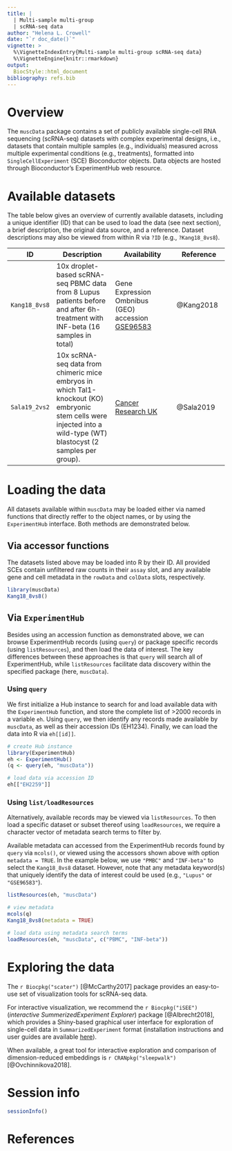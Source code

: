 ```yaml
---
title: |
  | Multi-sample multi-group
  | scRNA-seq data
author: "Helena L. Crowell"
date: "`r doc_date()`"
vignette: >
  %\VignetteIndexEntry{Multi-sample multi-group scRNA-seq data}
  %\VignetteEngine{knitr::rmarkdown}
output: 
  BiocStyle::html_document
bibliography: refs.bib
---
```


# Overview

The `muscData` package contains a set of publicly available single-cell RNA sequencing (scRNA-seq) datasets with complex experimental designs, i.e., datasets that contain multiple samples (e.g., individuals) measured across multiple experimental conditions (e.g., treatments), formatted into `SingleCellExperiment` (SCE) Bioconductor objects. Data objects are hosted through Bioconductor's ExperimentHub web resource.

# Available datasets

The table below gives an overview of currently available datasets, including a unique identifier (ID) that can be used to load the data (see next section), a brief description, the original data source, and a reference. Dataset descriptions may also be viewed from within R via `?ID` (e.g., `?Kang18_8vs8`).

ID | Description | Availability | Reference
---|-------------|--------------|----------
`Kang18_8vs8` | 10x droplet-based scRNA-seq PBMC data from 8 Lupus patients before and after 6h-treatment with INF-beta (16 samples in total) | Gene Expression Ombnibus (GEO) accession [GSE96583](https://www.ncbi.nlm.nih.gov/geo/query/acc.cgi?acc=GSE96583) | @Kang2018
`Sala19_2vs2` | 10x scRNA-seq data from chimeric mice embryos in which Tal1-knockout (KO) embryonic stem cells were injected into a wild-type (WT) blastocyst (2 samples per group). | [Cancer Research UK](https://content.cruk.cam.ac.uk/jmlab/chimera_tal1_data) | @Sala2019

# Loading the data

All datasets available within `muscData` may be loaded either via named functions that directly reffer to the object names, or by using the `ExperimentHub` interface. Both methods are demonstrated below.

## Via accessor functions

The datasets listed above may be loaded into R by their ID. All provided SCEs contain unfiltered raw counts in their `assay` slot, and any available gene and cell metadata in the `rowData` and `colData` slots, respectively. 

```r
library(muscData)
Kang18_8vs8()
```

## Via `ExperimentHub`

Besides using an accession function as demonstrated above, we can browse ExperimentHub records (using `query`) or package specific records (using `listResources`), and then load the data of interest. The key differences between these approaches is that `query` will search all of ExperimentHub, while `listResources` facilitate data discovery within the specified package (here, `muscData`).

### Using `query`

We first initialize a Hub instance to search for and load available data with the `ExperimentHub` function, and store the complete list of >2000 records in a variable `eh`. Using `query`, we then identify any records made available by `muscData`, as well as their accession IDs (EH1234). Finally, we can load the data into R via `eh[[id]]`.

```r
# create Hub instance
library(ExperimentHub)
eh <- ExperimentHub()
(q <- query(eh, "muscData"))
```

```r
# load data via accession ID
eh[["EH2259"]]
```

### Using `list/loadResources`

Alternatively, available records may be viewed via `listResources`. To then load a specific dataset or subset thereof using `loadResources`, we require a character vector of metadata search terms to filter by.

Available metadata can accessed from the ExperimentHub records found by `query` via `mcols()`, or viewed using the accessors shown above with option `metadata = TRUE`. In the example below, we use `"PMBC"` and `"INF-beta"` to select the `Kang18_8vs8` dataset. However, note that any metadata keyword(s) that uniquely identify the data of interest could be used (e.g., `"Lupus"` or `"GSE96583"`).

```r
listResources(eh, "muscData")
```

```r
# view metadata
mcols(q)
Kang18_8vs8(metadata = TRUE)

# load data using metadata search terms
loadResources(eh, "muscData", c("PBMC", "INF-beta"))
```

# Exploring the data

The `r Biocpkg("scater")` [@McCarthy2017] package provides an easy-to-use set of visualization tools for scRNA-seq data.

For interactive visualization, we recommend the `r Biocpkg("iSEE")` (*interactive SummerizedExperiment Explorer*) package [@Albrecht2018], which provides a Shiny-based graphical user interface for exploration of single-cell data in `SummarizedExperiment` format (installation instructions and user guides are available [here](https://bioconductor.org/packages/release/bioc/html/iSEE.html)).

When available, a great tool for interactive exploration and comparison of dimension-reduced embeddings is `r CRANpkg("sleepwalk")` [@Ovchinnikova2018].

# Session info
```r
sessionInfo()
```

# References